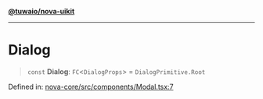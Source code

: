 [**@tuwaio/nova-uikit**](../../../README.md)

***

# Dialog

> `const` **Dialog**: `FC`\<`DialogProps`\> = `DialogPrimitive.Root`

Defined in: [nova-core/src/components/Modal.tsx:7](https://github.com/TuwaIO/nova-uikit/blob/ee242172a59c3138b4bd1eef83d50b843bb6d463/packages/nova-core/src/components/Modal.tsx#L7)
